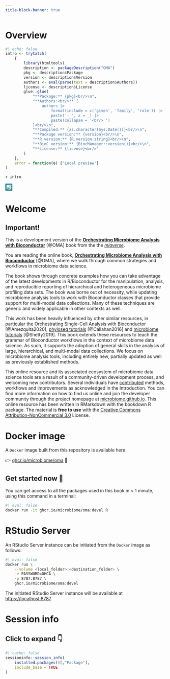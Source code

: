 ```yaml
---
title-block-banner: true
---
```


# Overview  {-}

```r
#| echo: false
intro <- tryCatch(
    {
        library(htmltools)
        description <- packageDescription("OMA")
        pkg <- description$Package
        version <- description$Version
        authors <- eval(parse(text = description$Authors))
        license <- description$License
        glue::glue(
            "**Package:** {pkg}<br/>\n", 
            "**Authors:<br/>** {
                authors |> 
                    format(include = c('given', 'family', 'role')) |> 
                    paste('- ', x = _) |> 
                    paste(collapse = '<br/> ')
            }<br/>\n", 
            "**Compiled:** {as.character(Sys.Date())}<br/>\n", 
            "**Package version:** {version}<br/>\n", 
            "**R version:** {R.version.string}<br/>\n", 
            "**BioC version:** {BiocManager::version()}<br/>\n", 
            "**License:** {license}<br/>"
        )
    }, 
    error = function(e) {"Local preview"}
)
```


::: {layout-ncol=2}
`r intro`

<img src="assets/cover.png" align="middle" 
  style="max-width:100%;
	  border-style: solid;
	  border-color: #037da1;
	  border-radius: 5%;" />

:::

# Welcome {-}

::: {.callout-warning icon='true'}

## Important!

This is a development version of the [**Orchestrating Microbiome Analysis
with Bioconductor**](https://microbiome.github.io/OMA/) [@OMA] book from the
the [*miaverse*](https://microbiome.github.io). 

:::

You are reading the online book, [**Orchestrating Microbiome Analysis
with Bioconductor**](https://microbiome.github.io/OMA/) [@OMA], where we
walk through common strategies and workflows in microbiome data
science.

The book shows through concrete examples how you can take advantage of
the latest developments in R/Bioconductor for the manipulation,
analysis, and reproducible reporting of hierarchical and heterogeneous
microbiome profiling data sets. The book was borne out of necessity,
while updating microbiome analysis tools to work with Bioconductor
classes that provide support for multi-modal data collections. Many of
these techniques are generic and widely applicable in other contexts
as well.

This work has been heavily influenced by other similar resources, in
particular the Orchestrating Single-Cell Analysis with Bioconductor
[@Amezquita2020], [phyloseq
tutorials](http://joey711.github.io/phyloseq/tutorials-index)
[@Callahan2016] and [microbiome
tutorials](https://microbiome.github.io/tutorials/) [@Shetty2019].
This book extends these resources to teach the grammar of Bioconductor
workflows in the context of microbiome data science.  As such, it
supports the adoption of general skills in the analysis of large,
hierarchical, and multi-modal data collections. We focus on microbiome
analysis tools, including entirely new, partially updated as well as
previously established methods.

This online resource and its associated ecosystem of microbiome data
science tools are a result of a community-driven development process,
and welcoming new contributors. Several individuals have
[contributed](https://github.com/microbiome/OMA/graphs/contributors)
methods, workflows and improvements as acknowledged in the
Introduction. You can find more information on how to find us online
and join the developer community through the project homepage at
[microbiome.github.io](https://microbiome.github.io). This online
resource has been written in RMarkdown with the bookdown R
package. The material is **free to use** with the [Creative Commons
Attribution-NonCommercial
3.0](https://creativecommons.org/licenses/by-nc/3.0/us/) License.

# Docker image {-}

A `Docker` image built from this repository is available here: 

👉 [ghcr.io/microbiome/oma](https://ghcr.io/microbiome/oma) 🐳

::: {.callout-tip icon='true'}
## Get started now 🎉

You can get access to all the packages used in this book in < 1 minute, 
using this command in a terminal: 

```sh
#| eval: false
docker run -it ghcr.io/microbiome/oma:devel R
```

:::

# RStudio Server {-}

An RStudio Server instance can be initiated from the `Docker` image as follows: 

```sh
#| eval: false
docker run \
    --volume <local_folder>:<destination_folder> \
    -e PASSWORD=OHCA \
    -p 8787:8787 \
    ghcr.io/microbiome/oma:devel
```

The initiated RStudio Server instance will be available at 
[https://localhost:8787](https://localhost:8787).

# Session info {-}

::: {.callout-note collapse="true"}

## Click to expand 👇

```r
#| cache: false
sessioninfo::session_info(
    installed.packages()[,"Package"], 
    include_base = TRUE
)
```

:::
